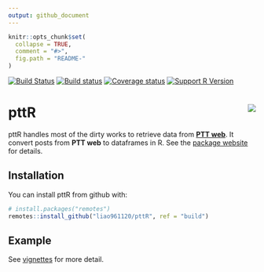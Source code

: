 ```yaml
---
output: github_document
---
```


<!-- README.md is generated from README.Rmd. Please edit that file -->

```r
knitr::opts_chunk$set(
  collapse = TRUE,
  comment = "#>",
  fig.path = "README-"
)
```

[![Build Status](https://travis-ci.org/liao961120/pttR.svg?branch=master)](https://travis-ci.org/liao961120/pttR)
[![Build status](https://ci.appveyor.com/api/projects/status/2254fc0lc46ufv86/branch/master?svg=true)](https://ci.appveyor.com/project/liao961120/pttr/branch/master)
[![Coverage status](https://codecov.io/gh/liao961120/pttR/branch/master/graph/badge.svg)](https://codecov.io/github/liao961120/pttR?branch=master)
[![Support R Version](https://img.shields.io/badge/R-≥ 3.4.0-blue.svg)](https://cran.r-project.org/)


# pttR <img src="man/figures/logo.png" align="right" />

pttR handles most of the dirty works to retrieve data from [**PTT web**](https://www.ptt.cc/bbs/index.html). It convert posts from **PTT web** to dataframes in R. See the [package website](https://liao961120.github.io/pttR/) for details.


## Installation

You can install pttR from github with:

```r
# install.packages("remotes")
remotes::install_github("liao961120/pttR", ref = "build")
```

## Example

See [vignettes](https://liao961120.github.io/pttR/articles/) for more detail.
 
